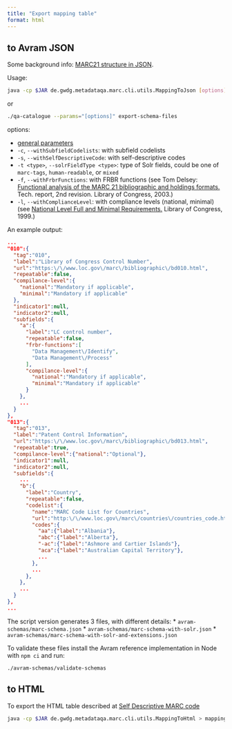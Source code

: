 ```yaml
---
title: "Export mapping table"
format: html
---
```


## to Avram JSON

Some background info: [MARC21 structure in JSON](http://pkiraly.github.io/2018/01/28/marc21-in-json/).

Usage:

```bash
java -cp $JAR de.gwdg.metadataqa.marc.cli.utils.MappingToJson [options] > avram-schema.json
```

or

```bash
./qa-catalogue --params="[options]" export-schema-files
```

options:

* [general parameters](#general-parameters)
* `-c`, `--withSubfieldCodelists`: with subfield codelists
* `-s`, `--withSelfDescriptiveCode`: with self-descriptive codes
* `-t <type>`, `--solrFieldType <type>`: type of Solr fields, could be one of
  `marc-tags`, `human-readable`, or `mixed`
* `-f`, `--withFrbrFunctions`: with FRBR functions (see Tom Delsey: 
  [Functional analysis of the MARC 21 bibliographic and holdings formats.](https://www.loc.gov/marc/marc-functional-analysis/original_source/analysis.pdf)
  Tech. report, 2nd revision. Library of Congress, 2003.)
* `-l`, `--withComplianceLevel`: with compliance levels (national, minimal)
  (see [National Level Full and Minimal Requirements.](https://www.loc.gov/marc/bibliographic/nlr/nlr.html)
  Library of Congress, 1999.)

An example output:
```json
...
"010":{
  "tag":"010",
  "label":"Library of Congress Control Number",
  "url":"https:\/\/www.loc.gov\/marc\/bibliographic\/bd010.html",
  "repeatable":false,
  "compilance-level":{
    "national":"Mandatory if applicable",
    "minimal":"Mandatory if applicable"
  },
  "indicator1":null,
  "indicator2":null,
  "subfields":{
    "a":{
      "label":"LC control number",
      "repeatable":false,
      "frbr-functions":[
        "Data Management\/Identify",
        "Data Management\/Process"
      ],
      "compilance-level":{
        "national":"Mandatory if applicable",
        "minimal":"Mandatory if applicable"
      }
    },
    ...
  }
},
"013":{
  "tag":"013",
  "label":"Patent Control Information",
  "url":"https:\/\/www.loc.gov\/marc\/bibliographic\/bd013.html",
  "repeatable":true,
  "compilance-level":{"national":"Optional"},
  "indicator1":null,
  "indicator2":null,
  "subfields":{
    ...
    "b":{
      "label":"Country",
      "repeatable":false,
      "codelist":{
        "name":"MARC Code List for Countries",
        "url":"http:\/\/www.loc.gov\/marc\/countries\/countries_code.html",
        "codes":{
          "aa":{"label":"Albania"},
          "abc":{"label":"Alberta"},
          "-ac":{"label":"Ashmore and Cartier Islands"},
          "aca":{"label":"Australian Capital Territory"},
          ...
        },
        ...
      },
    },
    ...
  }
},
...
```

The script version generates 3 files, with different details:
* `avram-schemas/marc-schema.json`
* `avram-schemas/marc-schema-with-solr.json`
* `avram-schemas/marc-schema-with-solr-and-extensions.json`

To validate these files install the Avram reference implementation in Node with `npm ci` and run:

	./avram-schemas/validate-schemas

## to HTML

To export the HTML table described at [Self Descriptive MARC code](http://pkiraly.github.io/2017/09/24/mapping/)

```bash
java -cp $JAR de.gwdg.metadataqa.marc.cli.utils.MappingToHtml > mapping.html
```
